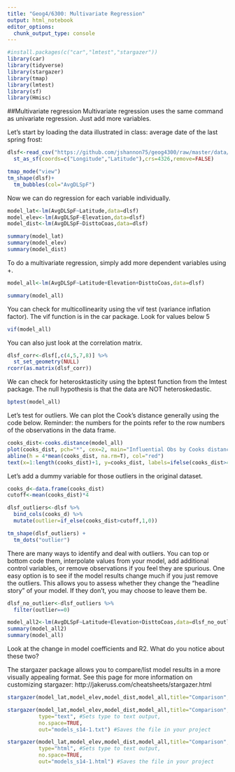 ```yaml
---
title: "Geog4/6300: Multivariate Regression"
output: html_notebook
editor_options: 
  chunk_output_type: console
---
```


```r
#install.packages(c("car","lmtest","stargazer"))
library(car)
library(tidyverse)
library(stargazer)
library(tmap)
library(lmtest)
library(sf)
library(Hmisc)
```

##Multivariate regression
Multivariate regression uses the same command as univariate regression. Just add more variables. 

Let's start by loading the data illustrated in class: average date of the last spring frost:

```r
dlsf<-read_csv("https://github.com/jshannon75/geog4300/raw/master/data/DLSF_data.csv") %>%
  st_as_sf(coords=c("Longitude","Latitude"),crs=4326,remove=FALSE)

tmap_mode("view")
tm_shape(dlsf)+
  tm_bubbles(col="AvgDLSpF")
```

Now we can do regression for each variable individually.
```r
model_lat<-lm(AvgDLSpF~Latitude,data=dlsf)
model_elev<-lm(AvgDLSpF~Elevation,data=dlsf)
model_dist<-lm(AvgDLSpF~DisttoCoas,data=dlsf)

summary(model_lat)
summary(model_elev)
summary(model_dist)
```

To do a multivariate regression, simply add more dependent variables using +.
```r
model_all<-lm(AvgDLSpF~Latitude+Elevation+DisttoCoas,data=dlsf)

summary(model_all)
```

You can check for multicollinearity using the vif test (variance inflation factor). The vif function is in the car package. Look for values below 5
```r
vif(model_all)
```

You can also just look at the correlation matrix.
```r
dlsf_corr<-dlsf[,c(4,5,7,8)] %>%
  st_set_geometry(NULL)
rcorr(as.matrix(dlsf_corr))
```

We can check for heterosktasticity using the bptest function from the lmtest package. The null hypothesis is that the data are NOT heteroskedastic.
```r
bptest(model_all)
```

Let's test for outliers. We can plot the Cook's distance generally using the code below. Reminder: the numbers for the points refer to the row numbers of the observations in the data frame.

```r
cooks_dist<-cooks.distance(model_all)
plot(cooks_dist, pch="*", cex=2, main="Influential Obs by Cooks distance")
abline(h = 4*mean(cooks_dist, na.rm=T), col="red") 
text(x=1:length(cooks_dist)+1, y=cooks_dist, labels=ifelse(cooks_dist>4*mean(cooks_dist, na.rm=T),names(cooks_dist),""), col="red")  
```

Let's add a dummy variable for those outliers in the original dataset.

```r
cooks_d<-data.frame(cooks_dist)
cutoff<-mean(cooks_dist)*4

dlsf_outliers<-dlsf %>%
  bind_cols(cooks_d) %>%
  mutate(outlier=if_else(cooks_dist>cutoff,1,0)) 

tm_shape(dlsf_outliers) +
  tm_dots("outlier")
```

There are many ways to identify and deal with outliers. You can top or bottom code them, interpolate values from your model, add additional control variables, or remove observations if you feel they are spurious. One easy option is to see if the model results change much if you just remove the outliers. This allows you to assess whether they change the "headline story" of your model. If they don't, you may choose to leave them be. 

```r
dlsf_no_outlier<-dlsf_outliers %>%
  filter(outlier==0)

model_all2<-lm(AvgDLSpF~Latitude+Elevation+DisttoCoas,data=dlsf_no_outlier)
summary(model_all2)
summary(model_all)
```

Look at the change in model coefficients and R2. What do you notice about these two?

The stargazer package allows you to compare/list model results in a more visually appealing format. See this page for more information on customizing stargazer: http://jakeruss.com/cheatsheets/stargazer.html

```r
stargazer(model_lat,model_elev,model_dist,model_all,title="Comparison",type="text")

stargazer(model_lat,model_elev,model_dist,model_all,title="Comparison",
          type="text", #Sets type to text output,
          no.space=TRUE,
          out="models_s14-1.txt") #Saves the file in your project

stargazer(model_lat,model_elev,model_dist,model_all,title="Comparison",
          type="html", #Sets type to text output,
          no.space=TRUE,
          out="models_s14-1.html") #Saves the file in your project
```

